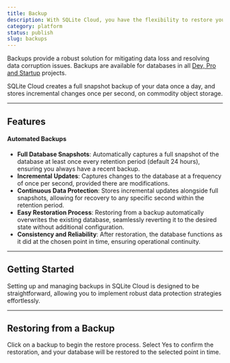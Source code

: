 ```yaml
---
title: Backup
description: With SQLite Cloud, you have the flexibility to restore your database from any desired point in time.
category: platform
status: publish
slug: backups
---
```



Backups provide a robust solution for mitigating data loss and resolving data corruption issues. Backups are available for databases in all [Dev, Pro and Startup](https://www.sqlitecloud.io/pricing) projects.

SQLite Cloud creates a full snapshot backup of your data once a day, and stores incremental changes once per second, on commodity object storage.

---- 

## Features

#### Automated Backups
- **Full Database Snapshots**: Automatically captures a full snapshot of the database at least once every retention period (default 24 hours), ensuring you always have a recent backup.
- **Incremental Updates**: Captures changes to the database at a frequency of once per second, provided there are modifications.
- **Continuous Data Protection**: Stores incremental updates alongside full snapshots, allowing for recovery to any specific second within the retention period.
- **Easy Restoration Process**: Restoring from a backup automatically overwrites the existing database, seamlessly reverting it to the desired state without additional configuration.
- **Consistency and Reliability**: After restoration, the database functions as it did at the chosen point in time, ensuring operational continuity.


---

## Getting Started
Setting up and managing backups in SQLite Cloud is designed to be straightforward, allowing you to implement robust data protection strategies effortlessly.

<VideoPlayer src={enableDisableBackup} />

---
## Restoring from a Backup

Click on a backup to begin the restore process. Select Yes to confirm the restoration, and your database will be restored to the selected point in time.

<VideoPlayer src={restoreBackup} />

